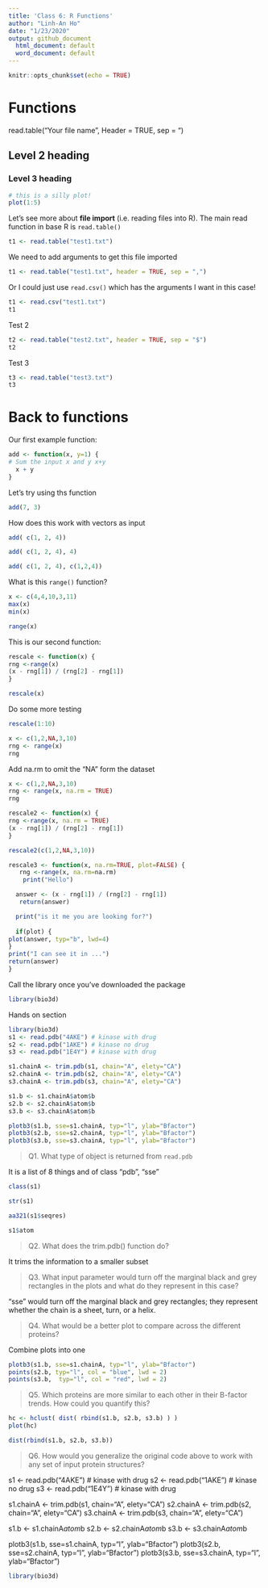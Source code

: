 ```yaml
---
title: 'Class 6: R Functions'
author: "Linh-An Ho"
date: "1/23/2020"
output: github_document
  html_document: default
  word_document: default
---
```


```r
knitr::opts_chunk$set(echo = TRUE)
```

# Functions 
read.table("Your file name", Header = TRUE, sep = "\t")

## Level 2 heading

### Level 3 heading

```r
# this is a silly plot!
plot(1:5)
```

Let's see more about **file import** (i.e. reading files into R). The main read function in base R is `read.table()`


```r
t1 <- read.table("test1.txt")
```

We need to add arguments to get this file imported

```r
t1 <- read.table("test1.txt", header = TRUE, sep = ",")
```

Or I could just use `read.csv()` which has the arguments I want in this case!
```r
t1 <- read.csv("test1.txt")
t1
```

Test 2
```r
t2 <- read.table("test2.txt", header = TRUE, sep = "$")
t2
```

Test 3
```r
t3 <- read.table("test3.txt")
t3
```

# Back to functions

Our first example function:

```r
add <- function(x, y=1) {
# Sum the input x and y x+y
  x + y
}
```

Let's try using ths function

```r
add(7, 3)
```

How does this work with vectors as input

```r
add( c(1, 2, 4))
```

```r
add( c(1, 2, 4), 4)
```

```r
add( c(1, 2, 4), c(1,2,4))
```

What is this `range()` function?
```r
x <- c(4,4,10,3,11)
max(x)
min(x)
```

```r
range(x)
```

This is our second function:
```r
rescale <- function(x) {
rng <-range(x)
(x - rng[1]) / (rng[2] - rng[1])
}
```

```r
rescale(x)
```

Do some more testing
```r
rescale(1:10)
```

```r
x <- c(1,2,NA,3,10)
rng <- range(x)
rng
```

Add na.rm to omit the "NA" form the dataset
```r
x <- c(1,2,NA,3,10)
rng <- range(x, na.rm = TRUE)
rng
```

```r
rescale2 <- function(x) {
rng <-range(x, na.rm = TRUE)
(x - rng[1]) / (rng[2] - rng[1])
}
```

```r
rescale2(c(1,2,NA,3,10))
```

```r
rescale3 <- function(x, na.rm=TRUE, plot=FALSE) {
   rng <-range(x, na.rm=na.rm)
    print("Hello")

  answer <- (x - rng[1]) / (rng[2] - rng[1])
   return(answer)

  print("is it me you are looking for?")
  
  if(plot) {
plot(answer, typ="b", lwd=4)
}
print("I can see it in ...") 
return(answer)
}
```

Call the library once you've downloaded the package
```r
library(bio3d)
```

Hands on section
```r
library(bio3d)
s1 <- read.pdb("4AKE") # kinase with drug
s2 <- read.pdb("1AKE") # kinase no drug
s3 <- read.pdb("1E4Y") # kinase with drug

s1.chainA <- trim.pdb(s1, chain="A", elety="CA")
s2.chainA <- trim.pdb(s2, chain="A", elety="CA")
s3.chainA <- trim.pdb(s3, chain="A", elety="CA")

s1.b <- s1.chainA$atom$b
s2.b <- s2.chainA$atom$b
s3.b <- s3.chainA$atom$b

plotb3(s1.b, sse=s1.chainA, typ="l", ylab="Bfactor")
plotb3(s2.b, sse=s2.chainA, typ="l", ylab="Bfactor")
plotb3(s3.b, sse=s3.chainA, typ="l", ylab="Bfactor")
```


> Q1. What type of object is returned from `read.pdb`

It is a list of 8 things and of class "pdb", "sse"
```r
class(s1)
```

```r
str(s1)
```

```r
aa321(s1$seqres)
```

```r
s1$atom
```

> Q2. What does the trim.pdb() function do?

It trims the information to a smaller subset

> Q3. What input parameter would turn off the marginal black and grey rectangles in the plots and what do they represent in this case?

"sse" would turn off the marginal black and grey rectangles; they represent whether the chain is a sheet, turn, or a helix.

> Q4. What would be a better plot to compare across the different proteins?

Combine plots into one
```r
plotb3(s1.b, sse=s1.chainA, typ="l", ylab="Bfactor")
points(s2.b, typ="l", col = "blue", lwd = 2)
points(s3.b,  typ="l", col = "red", lwd = 2)
```

> Q5. Which proteins are more similar to each other in their B-factor trends. How could you quantify this?

```r
hc <- hclust( dist( rbind(s1.b, s2.b, s3.b) ) )
plot(hc)
```

```r
dist(rbind(s1.b, s2.b, s3.b))
```


> Q6. How would you generalize the original code above to work with any set of input protein structures?
  
  
s1 <- read.pdb("4AKE") # kinase with drug
s2 <- read.pdb("1AKE") # kinase no drug
s3 <- read.pdb("1E4Y") # kinase with drug

s1.chainA <- trim.pdb(s1, chain="A", elety="CA")
s2.chainA <- trim.pdb(s2, chain="A", elety="CA")
s3.chainA <- trim.pdb(s3, chain="A", elety="CA")

s1.b <- s1.chainA$atom$b
s2.b <- s2.chainA$atom$b
s3.b <- s3.chainA$atom$b

plotb3(s1.b, sse=s1.chainA, typ="l", ylab="Bfactor")
plotb3(s2.b, sse=s2.chainA, typ="l", ylab="Bfactor")
plotb3(s3.b, sse=s3.chainA, typ="l", ylab="Bfactor")  
  
  
```r
library(bio3d)

```

